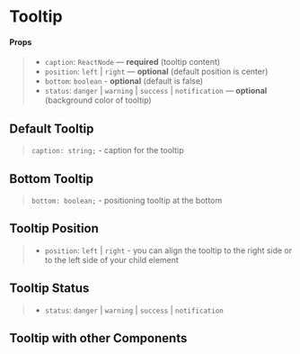 
<Meta of={TooltipStories} />

# Tooltip

#### Props

> *   `caption`: `ReactNode` — **required** (tooltip content)
> *   `position`: `left` | `right` — **optional** (default position is center)
> *   `bottom`: `boolean` - **optional** (default is false)
> *   `status`: `danger` | `warning` | `success` | `notification` — **optional** (background color of tooltip)

## Default Tooltip

> `caption: string;` - caption for the tooltip

<Canvas>
  <Story of={TooltipStories.Default} />
</Canvas>

## Bottom Tooltip

> `bottom: boolean;` - positioning tooltip at the bottom

<Canvas>
  <Story of={TooltipStories.Bottom} />
</Canvas>

## Tooltip Position

> *   `position`: `left` | `right` - you can align the tooltip to the right side or to the left side of your child element

<Canvas>
  <Story of={TooltipStories.Position} />
</Canvas>

## Tooltip Status

> *   `status`: `danger` | `warning` | `success` | `notification`

<Canvas>
  <Story of={TooltipStories.Status} />
</Canvas>

## Tooltip with other Components

<Canvas>
  <Story of={TooltipStories.Components} />
</Canvas>
